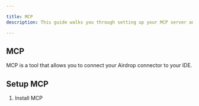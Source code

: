 ```yaml
---

title: MCP
description: This guide walks you through setting up your MCP server and configuring it to work with your Airdrop connector.

---
```


## MCP

MCP is a tool that allows you to connect your Airdrop connector to your IDE.

## Setup MCP

1. Install MCP
